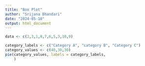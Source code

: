 ```yaml
---
title: "Box Plot"
author: "Srijana Bhandari"
date: "2024-05-10"
output: html_document
---
```


```r
data <- c(2,3,1,8,7,6,5,3,10,9)
```
```r
category_labels <- c("Category A", "category B", "Category C")
category_values <- c(40,30,30)
pie(category_values, labels = category_labels,
    )
```

